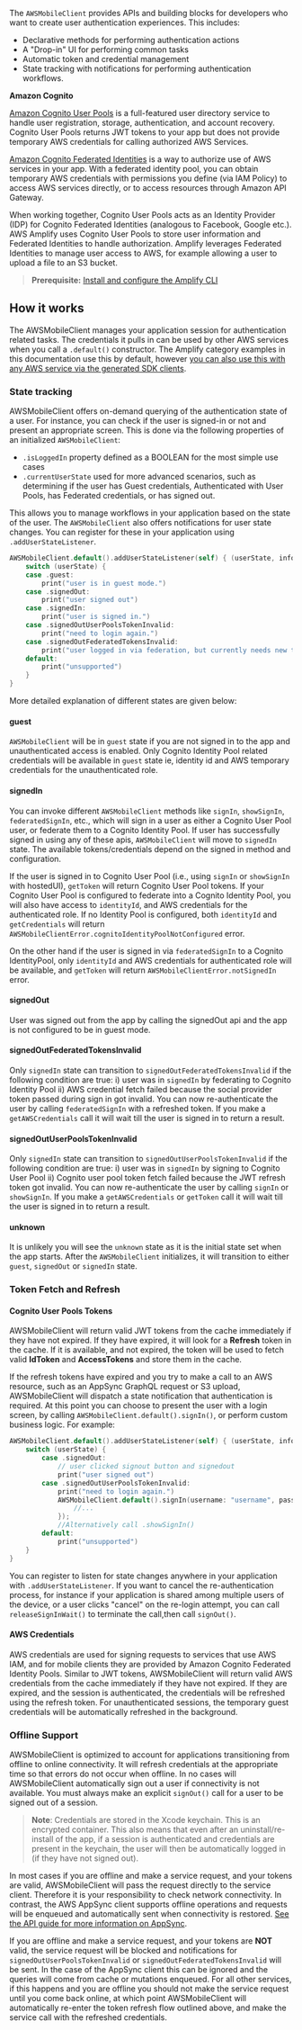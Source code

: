 The `AWSMobileClient` provides APIs and building blocks for developers who want to create user authentication experiences. This includes:

- Declarative methods for performing authentication actions
- A "Drop-in" UI for performing common tasks
- Automatic token and credential management
- State tracking with notifications for performing authentication workflows.

**Amazon Cognito**

[Amazon Cognito User Pools](https://docs.aws.amazon.com/cognito/latest/developerguide/cognito-user-identity-pools.html) is a full-featured user directory service to handle user registration, storage, authentication, and account recovery. Cognito User Pools returns JWT tokens to your app but does not provide temporary AWS credentials for calling authorized AWS Services.

[Amazon Cognito Federated Identities](https://docs.aws.amazon.com/cognito/latest/developerguide/cognito-identity.html) is a way to authorize use of AWS services in your app. With a federated identity pool, you can obtain temporary AWS credentials with permissions you define (via IAM Policy) to access AWS services directly, or to access resources through Amazon API Gateway.

When working together, Cognito User Pools acts as an Identity Provider (IDP) for Cognito Federated Identities (analogous to Facebook, Google etc.). AWS Amplify uses Cognito User Pools to store user information and Federated Identities to handle authorization. Amplify leverages Federated Identities to manage user access to AWS, for example allowing a user to upload a file to an S3 bucket.

> **Prerequisite:** [Install and configure the Amplify CLI](/[platform]/tools/cli/start/set-up-cli/)

## How it works

The AWSMobileClient manages your application session for authentication related tasks. The credentials it pulls in can be used by other AWS services when you call a `.default()` constructor. The Amplify category examples in this documentation use this by default, however [you can also use this with any AWS service via the generated SDK clients](/[platform]/sdk/configuration/setup-options/#direct-aws-service-access).

### State tracking

AWSMobileClient offers on-demand querying of the authentication state of a user. For instance, you can check if the user is signed-in or not and present an appropriate screen. This is done via the following properties of an initialized `AWSMobileClient`:

- `.isLoggedIn` property defined as a BOOLEAN for the most simple use cases
- `.currentUserState` used for more advanced scenarios, such as determining if the user has Guest credentials, Authenticated with User Pools, has Federated credentials, or has signed out.

This allows you to manage workflows in your application based on the state of the user. The `AWSMobileClient` also offers notifications for user state changes. You can register for these in your application using `.addUserStateListener`.

```swift
AWSMobileClient.default().addUserStateListener(self) { (userState, info) in
    switch (userState) {
    case .guest:
        print("user is in guest mode.")
    case .signedOut:
        print("user signed out")
    case .signedIn:
        print("user is signed in.")
    case .signedOutUserPoolsTokenInvalid:
        print("need to login again.")
    case .signedOutFederatedTokensInvalid:
        print("user logged in via federation, but currently needs new tokens")
    default:
        print("unsupported")
    }
}
```

More detailed explanation of different states are given below:

#### guest

`AWSMobileClient` will be in `guest` state if you are not signed in to the app and unauthenticated access is enabled. Only Cognito Identity Pool related credentials will be available in `guest` state ie, identity id and AWS temporary credentials for the unauthenticated role.

#### signedIn

You can invoke different `AWSMobileClient` methods like `signIn`, `showSignIn`, `federatedSignIn`, etc., which will sign in a user as either a Cognito User Pool user, or federate them to a Cognito Identity Pool. If user has successfully signed in using any of these apis, `AWSMobileClient` will move to `signedIn` state. The available tokens/credentials depend on the signed in method and configuration.

If the user is signed in to Cognito User Pool (i.e., using `signIn` or `showSignIn` with hostedUI), `getToken` will return Cognito User Pool tokens. If your Cognito User Pool is configured to federate into a Cognito Identity Pool, you will also have access to `identityId`, and AWS credentials for the authenticated role. If no Identity Pool is configured, both `identityId` and `getCredentials` will return `AWSMobileClientError.cognitoIdentityPoolNotConfigured` error.

On the other hand if the user is signed in via `federatedSignIn` to a Cognito IdentityPool, only `identityId` and AWS credentials for authenticated role will be available, and `getToken` will return `AWSMobileClientError.notSignedIn` error.

#### signedOut

User was signed out from the app by calling the signedOut api and the app is not configured to be in guest mode.

#### signedOutFederatedTokensInvalid

Only `signedIn` state can transition to `signedOutFederatedTokensInvalid` if the following condition are true: i) user was in `signedIn` by federating to Cognito Identity Pool ii) AWS credential fetch failed because the social provider token passed during sign in got invalid. You can now re-authenticate the user by calling `federatedSignIn` with a refreshed token. If you make a `getAWSCredentials` call it will wait till the user is signed in to return a result.

#### signedOutUserPoolsTokenInvalid

Only `signedIn` state can transition to `signedOutUserPoolsTokenInvalid` if the following condition are true: i) user was in `signedIn` by signing to Cognito User Pool ii) Cognito user pool token fetch failed because the JWT refresh token got invalid. You can now re-authenticate the user by calling `signIn` or `showSignIn`. If you make a `getAWSCredentials` or `getToken` call it will wait till the user is signed in to return a result.

#### unknown

It is unlikely you will see the `unknown` state as it is the initial state set when the app starts. After the `AWSMobileClient` initializes, it will transition to either `guest`, `signedOut` or `signedIn` state.

### Token Fetch and Refresh

#### Cognito User Pools Tokens

AWSMobileClient will return valid JWT tokens from the cache immediately if they have not expired. If they have expired, it will look for a **Refresh** token in the cache. If it is available, and not expired, the token will be used to fetch valid **IdToken** and **AccessTokens** and store them in the cache.

If the refresh tokens have expired and you try to make a call to an AWS resource, such as an AppSync GraphQL request or S3 upload, AWSMobileClient will dispatch a state notification that authentication is required. At this point you can choose to present the user with a login screen, by calling `AWSMobileClient.default().signIn()`, or perform custom business logic. For example:

```swift
AWSMobileClient.default().addUserStateListener(self) { (userState, info) in
    switch (userState) {
        case .signedOut:
            // user clicked signout button and signedout
            print("user signed out")
        case .signedOutUserPoolsTokenInvalid:
            print("need to login again.")
            AWSMobileClient.default().signIn(username: "username", password: "password", completionHandler: { (res, err) in
                //...
            });
            //Alternatively call .showSignIn()
        default:
            print("unsupported")
    }
}
```

You can register to listen for state changes anywhere in your application with `.addUserStateListener`. If you want to cancel the re-authentication process, for instance if your application is shared among multiple users of the device, or a user clicks "cancel" on the re-login attempt, you can call `releaseSignInWait()` to terminate the call,then call `signOut()`.

#### AWS Credentials

AWS credentials are used for signing requests to services that use AWS IAM, and for mobile clients they are provided by Amazon Cognito Federated Identity Pools. Similar to JWT tokens, AWSMobileClient will return valid AWS credentials from the cache immediately if they have not expired. If they are expired, and the session is authenticated, the credentials will be refreshed using the refresh token. For unauthenticated sessions, the temporary guest credentials will be automatically refreshed in the background.

### Offline Support

AWSMobileClient is optimized to account for applications transitioning from offline to online connectivity. It will refresh credentials at the appropriate time so that errors do not occur when offline. In no cases will AWSMobileClient automatically sign out a user if connectivity is not available. You must always make an explicit `signOut()` call for a user to be signed out of a session.

> **Note**: Credentials are stored in the Xcode keychain. This is an encrypted container. This also means that even after an uninstall/re-install of the app, if a session is authenticated and credentials are present in the keychain, the user will then be automatically logged in (if they have not signed out).

In most cases if you are offline and make a service request, and your tokens are valid, AWSMobileClient will pass the request directly to the service client. Therefore it is your responsibility to check network connectivity. In contrast, the AWS AppSync client supports offline operations and requests will be enqueued and automatically sent when connectivity is restored. [See the API guide for more information on AppSync](/[platform]/sdk/api/graphql/).

If you are offline and make a service request, and your tokens are **NOT** valid, the service request will be blocked and notifications for `signedOutUserPoolsTokenInvalid` or `signedOutFederatedTokensInvalid` will be sent. In the case of the AppSync client this can be ignored and the queries will come from cache or mutations enqueued. For all other services, if this happens and you are offline you should not make the service request until you come back online, at which point AWSMobileClient will automatically re-enter the token refresh flow outlined above, and make the service call with the refreshed credentials.
